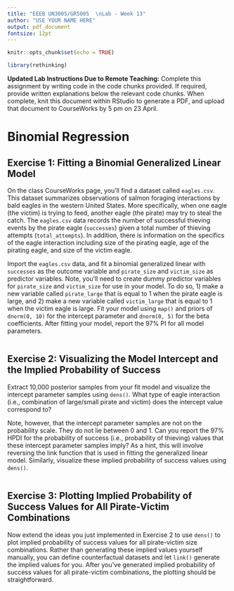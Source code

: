 ```yaml
---
title: "EEEB UN3005/GR5005  \nLab - Week 13"
author: "USE YOUR NAME HERE"
output: pdf_document
fontsize: 12pt
---
```


```r

knitr::opts_chunk$set(echo = TRUE)

library(rethinking)
```


**Updated Lab Instructions Due to Remote Teaching:** Complete this assignment by writing code in the code chunks provided. If required, provide written explanations below the relevant code chunks. When complete, knit this document within RStudio to generate a PDF, and upload that document to CourseWorks by 5 pm on 23 April.


# Binomial Regression


## Exercise 1: Fitting a Binomial Generalized Linear Model

On the class CourseWorks page, you'll find a dataset called `eagles.csv`. This dataset summarizes observations of salmon foraging interactions by bald eagles in the western United States. More specifically, when one eagle (the victim) is trying to feed, another eagle (the pirate) may try to steal the catch. The `eagles.csv` data records the number of successful thieving events by the pirate eagle (`successes`) given a total number of thieving attempts (`total_attempts`). In addition, there is information on the specifics of the eagle interaction including size of the pirating eagle, age of the pirating eagle, and size of the victim eagle.

Import the `eagles.csv` data, and fit a binomial generalized linear with `successes` as the outcome variable and `pirate_size` and `victim_size` as predictor variables. Note, you'll need to create dummy predictor variables for `pirate_size` and `victim_size` for use in your model. To do so, 1) make a new variable called `pirate_large` that is equal to 1 when the pirate eagle is large, and 2) make a new variable called `victim_large` that is equal to 1 when the victim eagle is large. Fit your model using `map()` and priors of `dnorm(0, 10)` for the intercept parameter and `dnorm(0, 5)` for the beta coefficients. After fitting your model, report the 97% PI for all model parameters.

```r

```


## Exercise 2: Visualizing the Model Intercept and the Implied Probability of Success

Extract 10,000 posterior samples from your fit model and visualize the intercept parameter samples using `dens()`. What type of eagle interaction (i.e., combination of large/small pirate and victim) does the intercept value correspond to?

Note, however, that the intercept parameter samples are not on the probability scale. They do not lie between 0 and 1. Can you report the 97% HPDI for the probability of success (i.e., probability of thieving) values that these intercept parameter samples imply? As a hint, this will involve reversing the link function that is used in fitting the generalized linear model. Similarly, visualize these implied probability of success values using `dens()`.

```r

```


## Exercise 3: Plotting Implied Probability of Success Values for All Pirate-Victim Combinations

Now extend the ideas you just implemented in Exercise 2 to use `dens()` to plot implied probability of success values for all pirate-victim size combinations. Rather than generating these implied values yourself manually, you can define counterfactual datasets and let `link()` generate the implied values for you. After you've generated implied probability of success values for all pirate-victim combinations, the plotting should be straightforward.

```r

```
